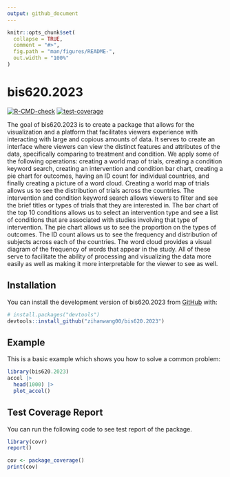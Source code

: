 ```yaml
---
output: github_document
---
```


<!-- README.md is generated from README.Rmd. Please edit that file -->

```r
knitr::opts_chunk$set(
  collapse = TRUE,
  comment = "#>",
  fig.path = "man/figures/README-",
  out.width = "100%"
)
```

# bis620.2023

<!-- badges: start -->
[![R-CMD-check](https://github.com/zihanwang00/bis620.2023/actions/workflows/R-CMD-check.yaml/badge.svg)](https://github.com/zihanwang00/bis620.2023/actions/workflows/R-CMD-check.yaml)
[![test-coverage](https://github.com/zihanwang00/bis620.2023/actions/workflows/test-coverage.yaml/badge.svg)](https://github.com/zihanwang00/bis620.2023/actions/workflows/test-coverage.yaml)
<!-- badges: end -->

The goal of bis620.2023 is to create a package that allows for the visualization and a platform that facilitates viewers experience with interacting with large and copious amounts of data. It serves to create an interface where viewers can view the distinct features and attributes of the data, specifically comparing to treatment and condition. We apply some of the following operations: creating a world map of trials, creating a condition keyword search, creating an intervention and condition bar chart, creating a pie chart for outcomes, having an ID count for individual countries, and finally creating a picture of a word cloud. 
Creating a world map of trials allows us to see the distribution of trials across the countries. The intervention and condition keyword search allows viewers to filter and see the brief titles or types of trials that they are interested in. The bar chart of the top 10 conditions allows us to select an intervention type and see a list of conditions that are  associated with studies involving that type of intervention. The pie chart allows us to see the proportion on the types of outcomes. The ID count allows us to see the frequency and distribution of subjects across each of the countries. The word cloud provides a visual diagram of the frequency of words that appear in the study. All of these serve to facilitate the ability of processing and visualizing the data more easily as well as making it more interpretable for the viewer to see as well. 

## Installation

You can install the development version of bis620.2023 from [GitHub](https://github.com/) with:

``` r
# install.packages("devtools")
devtools::install_github("zihanwang00/bis620.2023")
```

## Example

This is a basic example which shows you how to solve a common problem:

```r
library(bis620.2023)
accel |> 
  head(1000) |> 
  plot_accel()
```

## Test Coverage Report

You can run the following code to see test report of the package.

```r
library(covr)
report()
```


```r
cov <- package_coverage()
print(cov)
```
